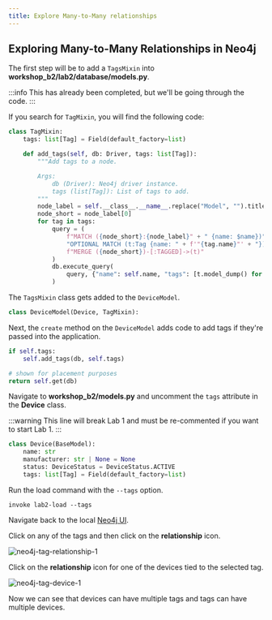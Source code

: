 ```yaml
---
title: Explore Many-to-Many relationships
---
```


## Exploring Many-to-Many Relationships in Neo4j

The first step will be to add a ``TagsMixin`` into **workshop_b2/lab2/database/models.py**.

:::info
This has already been completed, but we'll be going through the code.
:::

If you search for ``TagMixin``, you will find the following code:

```python
class TagMixin:
    tags: list[Tag] = Field(default_factory=list)

    def add_tags(self, db: Driver, tags: list[Tag]):
        """Add tags to a node.

        Args:
            db (Driver): Neo4j driver instance.
            tags (list[Tag]): List of tags to add.
        """
        node_label = self.__class__.__name__.replace("Model", "").title()
        node_short = node_label[0]
        for tag in tags:
            query = (
                f"MATCH ({node_short}:{node_label}" + " {name: $name})"
                "OPTIONAL MATCH (t:Tag {name: " + f'"{tag.name}"' + "})"
                f"MERGE ({node_short})-[:TAGGED]->(t)"
            )
            db.execute_query(
                query, {"name": self.name, "tags": [t.model_dump() for t in tags]}
            )

```

The ``TagsMixin`` class gets added to the ``DeviceModel``.

```python
class DeviceModel(Device, TagMixin):
```

Next, the ``create`` method on the ``DeviceModel`` adds code to add tags if they're passed into the application.

```python
if self.tags:
    self.add_tags(db, self.tags)

# shown for placement purposes
return self.get(db)
```

Navigate to **workshop_b2/models.py** and uncomment the ``tags`` attribute in the **Device** class.

:::warning
This line will break Lab 1 and must be re-commented if you want to start Lab 1.
:::

```python
class Device(BaseModel):
    name: str
    manufacturer: str | None = None
    status: DeviceStatus = DeviceStatus.ACTIVE
    tags: list[Tag] = Field(default_factory=list)
```

Run the load command with the ``--tags`` option.

```shell
invoke lab2-load --tags
```
Navigate back to the local [Neo4j UI](http://localhost:7474).

Click on any of the tags and then click on the **relationship** icon.

![neo4j-tag-relationship-1](../images/lab2/12-neo4j-tag-relationship-1.png)

Click on the **relationship** icon for one of the devices tied to the selected tag.

![neo4j-tag-device-1](../images/lab2/13-neo4j-tag-device-1.png)

Now we can see that devices can have multiple tags and tags can have multiple devices.